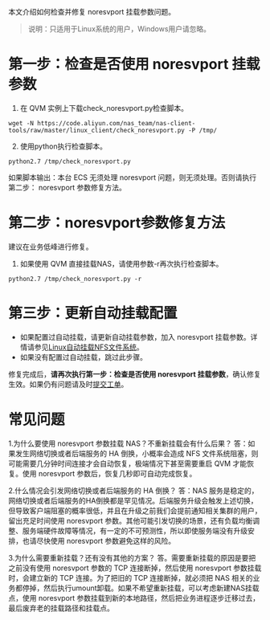 本文介绍如何检查并修复 noresvport 挂载参数问题。

> 说明：只适用于Linux系统的用户，Windows用户请忽略。

# **第一步：检查是否使用 noresvport 挂载参数**
1. 在 QVM 实例上下载check_noresvport.py检查脚本。
```
wget -N https://code.aliyun.com/nas_team/nas-client-tools/raw/master/linux_client/check_noresvport.py -P /tmp/
```

2. 使用python执行检查脚本。
```
python2.7 /tmp/check_noresvport.py
```

如果脚本输出：本台 ECS 无须处理 noresvport 问题，则无须处理。否则请执行第二步： noresvport 参数修复方法。

# **第二步：noresvport参数修复方法**
建议在业务低峰进行修复。

1. 如果使用 QVM 直接挂载NAS，请使用参数-r再次执行检查脚本。
```
python2.7 /tmp/check_noresvport.py -r
```




# **第三步：更新自动挂载配置**
-  如果配置过自动挂载，请更新自动挂载参数，加入 noresvport 挂载参数。详情请参见[Linux自动挂载NFS文件系统](https://developer.qiniu.com/qvm/manual/6913/automatically-mount-nfs-file-systems)。
- 如果没有配置过自动挂载，跳过此步骤。

修复完成后，**请再次执行第一步：检查是否使用 noresvport 挂载参数**，确认修复生效。如果仍有问题请及时[提交工单](https://support.qiniu.com/tickets/new/form?category=%E5%85%B6%E4%BB%96%E7%B1%BB%E5%92%A8%E8%AF%A2&space=%E4%BA%91%E4%B8%BB%E6%9C%BA)。


# **常见问题**

1.为什么要使用 noresvport 参数挂载 NAS？不重新挂载会有什么后果？
答：如果发生网络切换或者后端服务的 HA 倒换，小概率会造成 NFS 文件系统阻塞，则可能需要几分钟时间连接才会自动恢复，极端情况下甚至需要重启 QVM 才能恢复。使用 noresvport 参数后，恢复几秒即可自动完成恢复。

2.什么情况会引发网络切换或者后端服务的 HA 倒换？
答：NAS 服务是稳定的，网络切换或者后端服务的HA倒换都是罕见情况。后端服务升级会触发上述切换，但导致客户端阻塞的概率很低，并且在升级之前我们会提前通知相关集群的用户，留出充足时间使用 noresvport 参数。其他可能引发切换的场景，还有负载均衡调整、服务端硬件故障等情况，有一定的不可预测性，所以即使服务端没有升级安排，也请尽快使用 noresvport 参数避免这样的风险。

3.为什么需要重新挂载？还有没有其他的方案？
答。需要重新挂载的原因是要把之前没有使用 noresvport 参数的 TCP 连接断掉，然后使用 noresvport 参数挂载时，会建立新的 TCP 连接。为了把旧的  TCP 连接断掉，就必须把 NAS 相关的业务都停掉，然后执行umount卸载。如果不希望重新挂载，可以考虑新建NAS挂载点，使用 noresvport 参数挂载到新的本地路径，然后把业务进程逐步迁移过去，最后废弃老的挂载路径和挂载点。